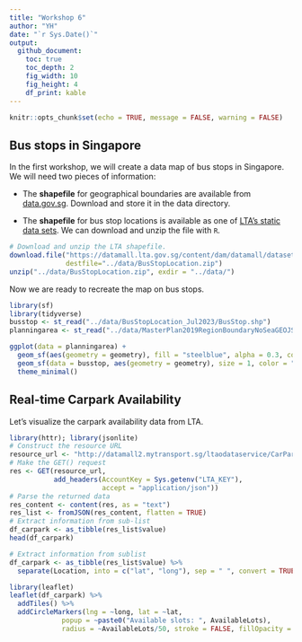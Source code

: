 ```yaml
---
title: "Workshop 6"
author: "YH"
date: "`r Sys.Date()`"
output: 
  github_document:
    toc: true
    toc_depth: 2
    fig_width: 10
    fig_height: 4
    df_print: kable
---
```


```r
knitr::opts_chunk$set(echo = TRUE, message = FALSE, warning = FALSE)
```

## Bus stops in Singapore

In the first workshop, we will create a data map of bus stops in Singapore. We will need two pieces of information:

+ The **shapefile** for geographical boundaries are available from [data.gov.sg](https://beta.data.gov.sg/collections/1717/view). Download and store it in the data directory.

+ The **shapefile** for bus stop locations is available as one of [LTA's static data sets](https://datamall.lta.gov.sg/content/datamall/en/static-data.html). We can download and unzip the file with `R`.

```r
# Download and unzip the LTA shapefile.
download.file("https://datamall.lta.gov.sg/content/dam/datamall/datasets/Geospatial/BusStopLocation.zip",
              destfile="../data/BusStopLocation.zip")
unzip("../data/BusStopLocation.zip", exdir = "../data/")
```

Now we are ready to recreate the map on bus stops.

```r
library(sf)
library(tidyverse)
busstop <- st_read("../data/BusStopLocation_Jul2023/BusStop.shp")
planningarea <- st_read("../data/MasterPlan2019RegionBoundaryNoSeaGEOJSON.geojson")
```

```r
ggplot(data = planningarea) +
  geom_sf(aes(geometry = geometry), fill = "steelblue", alpha = 0.3, color = "white") +
  geom_sf(data = busstop, aes(geometry = geometry), size = 1, color = "steelblue") +
  theme_minimal()
```

## Real-time Carpark Availability

Let's visualize the carpark availability data from LTA. 

```r
library(httr); library(jsonlite)
# Construct the resource URL
resource_url <- "http://datamall2.mytransport.sg/ltaodataservice/CarParkAvailabilityv2"
# Make the GET() request
res <- GET(resource_url, 
           add_headers(AccountKey = Sys.getenv("LTA_KEY"),
                       accept = "application/json"))
# Parse the returned data
res_content <- content(res, as = "text")
res_list <- fromJSON(res_content, flatten = TRUE)
# Extract information from sub-list
df_carpark <- as_tibble(res_list$value)
head(df_carpark)
```

```r
# Extract information from sublist
df_carpark <- as_tibble(res_list$value) %>%
  separate(Location, into = c("lat", "long"), sep = " ", convert = TRUE)
```

```r
library(leaflet)
leaflet(df_carpark) %>%
  addTiles() %>%
  addCircleMarkers(lng = ~long, lat = ~lat,
             popup = ~paste0("Available slots: ", AvailableLots),
             radius = ~AvailableLots/50, stroke = FALSE, fillOpacity = 0.5, color = "lightseagreen")
```


